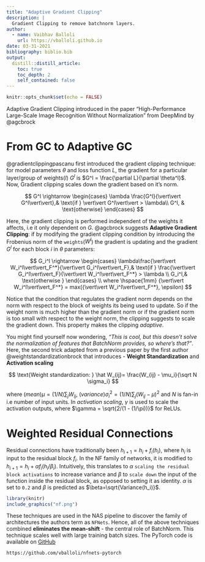 ```yaml
---
title: "Adaptive Gradient Clipping"
description: |
  Gradient Clipping to remove batchnorm layers.
author:
  - name: Vaibhav Balloli
    url: https://vballoli.github.io
date: 03-31-2021
bibliography: biblio.bib
output:
  distill::distill_article:
    toc: true
    toc_depth: 2
    self_contained: false
---
```

```r
knitr::opts_chunk$set(echo = FALSE)
```

Adaptive Gradient Clipping introduced in the paper "High-Performance Large-Scale Image Recognition Without Normalization" from DeepMind by @agcbrock

# From GC to Adaptive GC

@gradientclippingpascanu first introduced the gradient clipping technique: for model parameters $\theta$ and loss function $L$, the gradient for a particular layer/group of weights($l$) $G^l$ is $G^l = \frac{\partial L}{\partial \theta^l}$. Now, Gradient clipping scales down the gradient based on it's norm.

$$
G^l \rightarrow \begin{cases} \lambda \frac{G^l}{\vert\vert G^l\vert\vert},& \text{if } \vert\vert G^l\vert\vert > \lambda\\
    G^l,              & \text{otherwise} \end{cases}
$$

Here, the gradient clipping is performed independent of the weights it affects, i.e it only dependent on $G$. @agcbrock suggests **Adaptive Gradient Clipping**: if by modifying the gradient clipping condition by introducing the Frobenius norm of the `weights`($W^l$)  the gradient is updating and the gradient $G^l$ for each block $i$ in $\theta$ parameters:

$$
G_i^l \rightarrow \begin{cases} \lambda\frac{\vert\vert W_i^l\vert\vert_F^*}{\vert\vert G_i^l\vert\vert_F},& \text{if } \frac{\vert\vert G_i^l\vert\vert_F}{\vert\vert W_i^l\vert\vert_F^*} > \lambda \\ G_i^l,& \text{otherwise }  \end{cases}
\\
where \hspace{1mm} {\vert\vert W_i^l\vert\vert_F^*} = max({\vert\vert W_i^l\vert\vert_F^*}, \epsilon)
$$

Notice that the condition that regulates the gradient norm depends on the norm with respect to the block of weights its being used to update. So if the weight norm is much higher than the gradient norm or if the gradient norm is too small with respect to the weight norm, the clipping suggests to scale the gradient down. This property makes the clipping *adaptive*.

You might find yourself now wondering, *"This is cool, but this doesn't solve the normalization of features that BatchNorm provides, so where's that?"*. Here, the second trick adapted from a previous paper by the first author @weightstandardizationbrock that introduces - **Weight Standardization** and **Activation scaling**

$$
\text{Weight standardization: } \hat W_{ij}= \frac{W_{ij} - \mu_i}{\sqrt N \sigma_i}
$$

where $(mean)\mu = (1/N) \sum_j W_{ij}$, $(variance) \sigma_i^2 = (1/N)\sum_j (W_{ij} - \mu)^2$ and $N$ is fan-in i.e number of input units. In *activation scaling*, $\gamma$ is used to scale the activation outputs, where $\gamma = \sqrt{2/(1 - (1/\pi))}$ for ReLUs.

# Weighted Residual Connections 

Residual connections have traditionally been $h_{i+1} = h_i + f_i(h_i)$, where $h_i$ is input to the residual block $f_i$. In the NF family of networks, it is modified to $h_{i+1} = h_i + \alpha f_i(h_i/\beta_i)$. Intuitively, this translates to $\alpha$ `scaling the residual block activations` to increase variance and $\beta$ to `scale down` the input of the function inside the residual block, as opposed to setting it as identity. $\alpha$ is set to `0.2` and $\beta$ is predicted as $\beta=\sqrt{Variance(h_i)}$.

```r
library(knitr)
include_graphics("nf.png")
```

These techniques are used in the NAS pipeline to discover the family of architectures the authors term as `NFNets`. Hence, all of the above techniques combined __eliminates the mean-shift__ - the central role of BatchNorm. This technique scales well with large training batch sizes. The PyTorch code is available on [GitHub](https://github.com/vballoli/nfnets-pytorch)

`https://github.com/vballoli/nfnets-pytorch`
